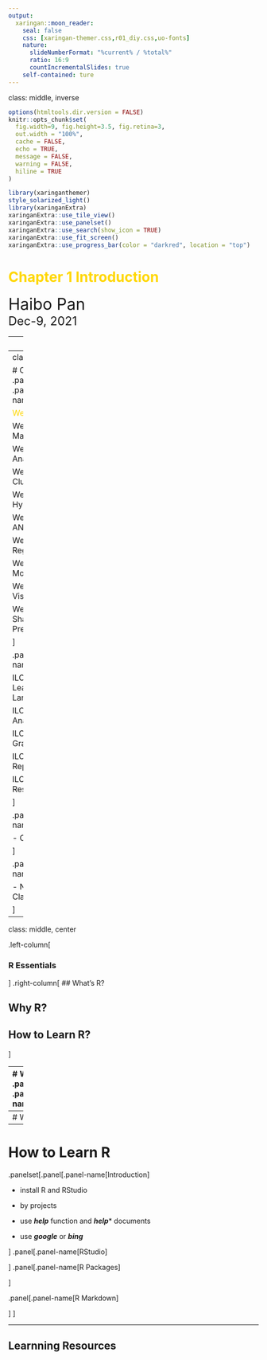 ```yaml
---
output:
  xaringan::moon_reader:
    seal: false
    css: [xaringan-themer.css,r01_diy.css,uo-fonts]
    nature:
      slideNumberFormat: "%current% / %total%"
      ratio: 16:9
      countIncrementalSlides: true
    self-contained: ture
---
```


class: middle, inverse

```r
options(htmltools.dir.version = FALSE)
knitr::opts_chunk$set(
  fig.width=9, fig.height=3.5, fig.retina=3,
  out.width = "100%",
  cache = FALSE,
  echo = TRUE,
  message = FALSE, 
  warning = FALSE,
  hiline = TRUE
)
```


```r
library(xaringanthemer)
style_solarized_light()
library(xaringanExtra)
xaringanExtra::use_tile_view()
xaringanExtra::use_panelset()
xaringanExtra::use_search(show_icon = TRUE)
xaringanExtra::use_fit_screen()
xaringanExtra::use_progress_bar(color = "darkred", location = "top")
```

# <font color = "Gold">Chapter 1 Introduction</font>
 <font size = 6>Haibo Pan</font> <br>
 <font size = 5>Dec-9, 2021</font>

---
layout:true
<div class="footer">
<span> 
<font color ='grey'>Copyright &copy 2021. Haibo Pan. All rights reserved</font></span> 
</div>



---
class: inverse

# Outline 
.panelset.sideways[
.panel[ .panel-name[Agenda]

<font color ='gold'> Week1:  R Essentials</font>

Week2:  R and Data Manipulation

Week3:  R and Factor Analysis

Week4:  R and Clustering Analysis

Week5:  R and Hypotheses Testing

Week6:  R and ANOVA

Week7:  R and Regression

Week8:  R and Probit Model

Week9:  R and Data Visualization

Week10:  R and Data Sharing and Presentation

]

.panel[ .panel-name[ILO]

ILO1: Learn How to Learn a New Language

ILO2: Conduct Data Analysis by R

ILO3: Plot Beautify Graphs by R

ILO4: Write Data Report by R

ILO5: Present Data Results by R

]

.panel[ .panel-name[Evaluation]

- Coming Soon

]

.panel[ .panel-name[Requirements]

- No Noise in the Class
]

]
---
class: middle, center

.left-column[

### R Essentials

]
.right-column[
## What's R?
 
## Why R?


## How to Learn R?
]

---
# What's R ?
.panelset[
.panel[ .panel-name[Introduction]

- R is a **scripting language** for statistical data manipulation and analysis.

> The best advantage for scripting language is that you can record your actions.

<br>
- R is inspired by, and is mostly compatible with, **S language** developed by AT&T.

> S namely stands for statistics. 

<br>
- R is the initial of its two **originators**, Robert Gentleman and Ross Ihaka
]

.panel[ .panel-name[Originators]
.pull-left[
![Robert Gentleman](r01_appx/RobertGentleman.jpg)

A **Canadian** statistician and bioinformatician (***born 1959***), currently vice president of computational biology at 23andMe.
]

.pull-right[
![Ross Ihaka](r01_appx/RossIhaka.jpg)

A **New Zealand** statistician (***born 1954***). He was an Associate Professor of Statistics at the University of Auckland until his retirement in 2017.
]
]
]
---
# Why R?




---
# How to Learn R
.panelset[.panel[.panel-name[Introduction]

- install R and RStudio

- by projects

- use ***help*** function and ***help**** documents

- use ***google*** or ***bing***

]
.panel[.panel-name[RStudio]

]
.panel[.panel-name[R Packages]

]

.panel[.panel-name[R Markdown]

]
]

---

## Learnning Resources 
